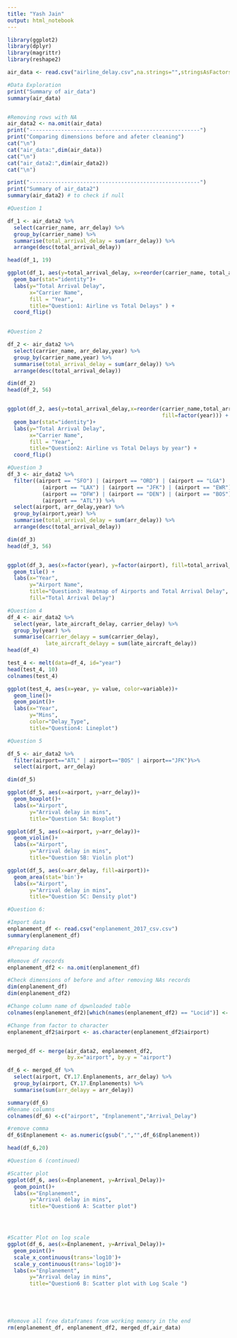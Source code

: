 ---
title: "Yash Jain"
output: html_notebook
---
```{r}
library(ggplot2)
library(dplyr)
library(magrittr)
library(reshape2)

air_data <- read.csv("airline_delay.csv",na.strings="",stringsAsFactors=FALSE)

#Data Exploration
print("Summary of air_data")
summary(air_data)


#Removing rows with NA
air_data2 <- na.omit(air_data)
print("------------------------------------------------------")
print("Comparing dimensions before and afeter cleaning")
cat("\n")
cat("air_data:",dim(air_data))
cat("\n")
cat("air_data2:",dim(air_data2))
cat("\n")

print("------------------------------------------------------")
print("Summary of air_data2")
summary(air_data2) # to check if null
```


```{r}
#Question 1 

df_1 <- air_data2 %>%
  select(carrier_name, arr_delay) %>%
  group_by(carrier_name) %>%
  summarise(total_arrival_delay = sum(arr_delay)) %>%
  arrange(desc(total_arrival_delay))

head(df_1, 19)

ggplot(df_1, aes(y=total_arrival_delay, x=reorder(carrier_name, total_arrival_delay))) + 
  geom_bar(stat="identity")+
  labs(y="Total Arrival Delay", 
       x="Carrier Name", 
       fill = "Year",
       title="Question1: Airline vs Total Delays" ) + 
  coord_flip()
  
```

```{r}
#Question 2 

df_2 <- air_data2 %>%
  select(carrier_name, arr_delay,year) %>%
  group_by(carrier_name,year) %>%
  summarise(total_arrival_delay = sum(arr_delay)) %>%
  arrange(desc(total_arrival_delay))

dim(df_2)
head(df_2, 56)


ggplot(df_2, aes(y=total_arrival_delay,x=reorder(carrier_name,total_arrival_delay),
                                                 fill=factor(year))) + 
  geom_bar(stat="identity")+
  labs(y="Total Arrival Delay", 
       x="Carrier Name", 
       fill = "Year",
       title="Question2: Airline vs Total Delays by year") +
  coord_flip()
```

```{r}
#Question 3
df_3 <- air_data2 %>%
  filter((airport == "SFO") | (airport == "ORD") | (airport == "LGA") | 
           (airport == "LAX") | (airport == "JFK") | (airport == "EWR")|  
           (airport == "DFW") | (airport == "DEN") | (airport == "BOS")| 
           (airport == "ATL")) %>%
  select(airport, arr_delay,year) %>%
  group_by(airport,year) %>%
  summarise(total_arrival_delay = sum(arr_delay)) %>%
  arrange(desc(total_arrival_delay))

dim(df_3)
head(df_3, 56)


ggplot(df_3, aes(x=factor(year), y=factor(airport), fill=total_arrival_delay)) +
  geom_tile() +
  labs(x="Year", 
       y="Airport Name", 
       title="Question3: Heatmap of Airports and Total Arrival Delay",
       fill="Total Arrival Delay") 


```
```{r}
#Question 4
df_4 <- air_data2 %>%
  select(year, late_aircraft_delay, carrier_delay) %>%
  group_by(year) %>%
  summarise(carrier_delayy = sum(carrier_delay),
            late_aircraft_delayy = sum(late_aircraft_delay))
head(df_4)

test_4 <- melt(data=df_4, id="year")
head(test_4, 10)
colnames(test_4)

ggplot(test_4, aes(x=year, y= value, color=variable))+
  geom_line()+
  geom_point()+
  labs(x="Year",
       y="Mins",
       color="Delay_Type",
       title="Question4: Lineplot")
```

```{r}
#Question 5

df_5 <- air_data2 %>%
  filter(airport=="ATL" | airport=="BOS" | airport=="JFK")%>%
  select(airport, arr_delay) 

dim(df_5)

```

```{r}

ggplot(df_5, aes(x=airport, y=arr_delay))+
  geom_boxplot()+
  labs(x="Airport",
       y="Arrival delay in mins",
       title="Question 5A: Boxplot")
```

```{r}
ggplot(df_5, aes(x=airport, y=arr_delay))+
  geom_violin()+
  labs(x="Airport",
       y="Arrival delay in mins",
       title="Question 5B: Violin plot")
```

```{r}
ggplot(df_5, aes(x=arr_delay, fill=airport))+
  geom_area(stat='bin')+
  labs(x="Airport",
       y="Arrival delay in mins",
       title="Question 5C: Density plot")
```

```{r}
#Question 6:

#Import data
enplanement_df <- read.csv("enplanement_2017_csv.csv")
summary(enplanement_df)

#Preparing data

#Remove df records
enplanement_df2 <- na.omit(enplanement_df)

#Check dimensions of before and after removing NAs records
dim(enplanement_df)
dim(enplanement_df2)

#Change column name of dpwnloaded table
colnames(enplanement_df2)[which(names(enplanement_df2) == "Locid")] <- "airport"

#Change from factor to character
enplanement_df2$airport <- as.character(enplanement_df2$airport)


merged_df <- merge(air_data2, enplanement_df2, 
                   by.x="airport", by.y = "airport")

df_6 <- merged_df %>%
  select(airport, CY.17.Enplanements, arr_delay) %>%
  group_by(airport, CY.17.Enplanements) %>%
  summarise(sum(arr_delayy = arr_delay))

summary(df_6)
#Rename columns
colnames(df_6) <-c("airport", "Enplanement","Arrival_Delay")

#remove comma
df_6$Enplanement <- as.numeric(gsub(",","",df_6$Enplanement))

head(df_6,20)

```

```{r}
#Question 6 (continued)

#Scatter plot
ggplot(df_6, aes(x=Enplanement, y=Arrival_Delay))+
  geom_point()+
  labs(x="Enplanement",
       y="Arrival delay in mins",
       title="Question6 A: Scatter plot")





```

```{r}
#Scatter Plot on log scale
ggplot(df_6, aes(x=Enplanement, y=Arrival_Delay))+
  geom_point()+ 
  scale_x_continuous(trans='log10')+
  scale_y_continuous(trans='log10')+
  labs(x="Enplanement",
       y="Arrival delay in mins",
       title="Question6 B: Scatter plot with Log Scale ")





#Remove all free dataframes from working memory in the end
rm(enplanement_df, enplanement_df2, merged_df,air_data)
```

